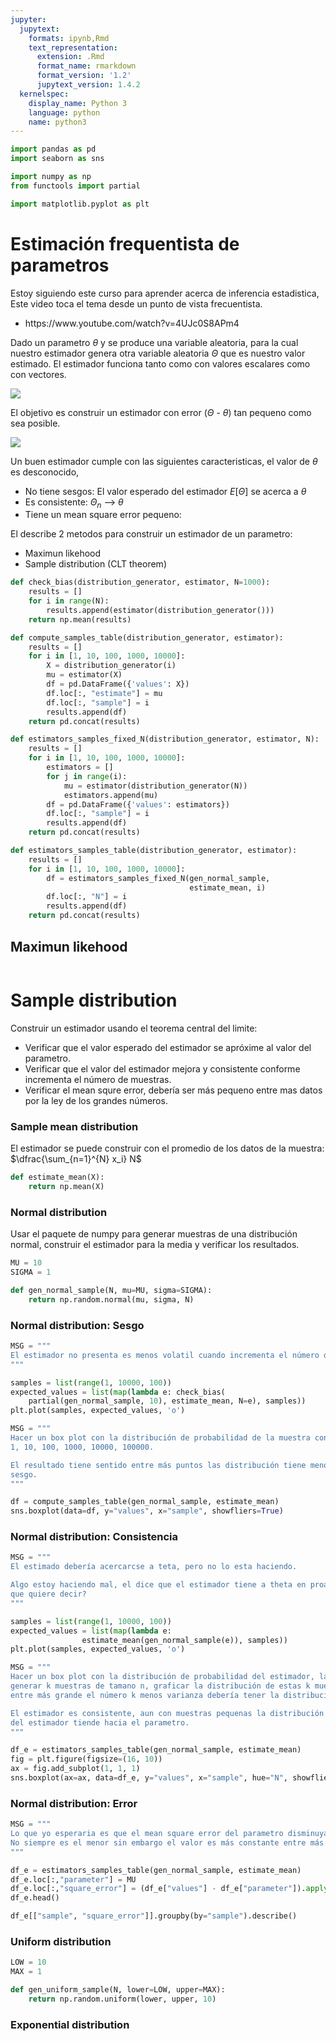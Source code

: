 ```yaml
---
jupyter:
  jupytext:
    formats: ipynb,Rmd
    text_representation:
      extension: .Rmd
      format_name: rmarkdown
      format_version: '1.2'
      jupytext_version: 1.4.2
  kernelspec:
    display_name: Python 3
    language: python
    name: python3
---
```


```python
import pandas as pd
import seaborn as sns
```

```python
import numpy as np
from functools import partial

import matplotlib.pyplot as plt
```

<!-- #region -->
# Estimación frequentista de parametros

Estoy siguiendo este curso para aprender acerca de inferencia estadistica, Este video toca el tema desde un punto de vista frecuentista.

- https://www.youtube.com/watch?v=4UJc0S8APm4

Dado un parametro $\theta$ y se produce una variable aleatoria, para la cual nuestro estimador genera otra variable aleatoria $\Theta$ que es nuestro valor estimado. El estimador funciona tanto como con valores escalares como con vectores.

<img  src="images/estimator.png"/>

El objetivo es construir un estimador con error ($\Theta$ - $\theta$) tan pequeno como sea posible.


<img  src="images/estimator-caracteristics.png"/>

Un buen estimador cumple con las siguientes caracteristicas, el valor de $\theta$ es desconocido, 

- No tiene sesgos: El valor esperado del estimador $E[\Theta]$ se acerca a $\theta$
- Es consistente: $\Theta_n$ --> $\theta$ 
- Tiene un mean square error pequeno: 



El describe 2 metodos para construir un estimador de un parametro:

- Maximun likehood
- Sample distribution (CLT theorem)
<!-- #endregion -->

```python
def check_bias(distribution_generator, estimator, N=1000):
    results = []
    for i in range(N):
        results.append(estimator(distribution_generator()))
    return np.mean(results)

def compute_samples_table(distribution_generator, estimator):
    results = []
    for i in [1, 10, 100, 1000, 10000]:
        X = distribution_generator(i)
        mu = estimator(X)
        df = pd.DataFrame({'values': X})
        df.loc[:, "estimate"] = mu
        df.loc[:, "sample"] = i
        results.append(df)
    return pd.concat(results)

def estimators_samples_fixed_N(distribution_generator, estimator, N):
    results = []
    for i in [1, 10, 100, 1000, 10000]:
        estimators = []
        for j in range(i):
            mu = estimator(distribution_generator(N))
            estimators.append(mu)
        df = pd.DataFrame({'values': estimators})
        df.loc[:, "sample"] = i
        results.append(df)
    return pd.concat(results)

def estimators_samples_table(distribution_generator, estimator):
    results = []
    for i in [1, 10, 100, 1000, 10000]:
        df = estimators_samples_fixed_N(gen_normal_sample, 
                                        estimate_mean, i)
        df.loc[:, "N"] = i
        results.append(df)
    return pd.concat(results)
```

## Maximun likehood

```python

```

# Sample distribution

Construir un estimador usando el teorema central del limite:

- Verificar que el valor esperado del estimador se apróxime al valor del parametro.
- Verificar que el valor del estimador mejora y consistente conforme incrementa el número de muestras.
- Verificar el mean squre error, debería ser más pequeno entre mas datos por la ley de los grandes números.

### Sample mean distribution

El estimador se puede construir con el promedio de los datos de la muestra: $\dfrac{\sum_{n=1}^{N} x_i} N$

```python
def estimate_mean(X):
    return np.mean(X)
```

### Normal distribution

Usar el paquete de numpy para generar muestras de una distribución normal, construir el estimador para la media y verificar los resultados.

```python
MU = 10
SIGMA = 1

def gen_normal_sample(N, mu=MU, sigma=SIGMA):
    return np.random.normal(mu, sigma, N)
```

### Normal distribution: Sesgo

```python
MSG = """
El estimador no presenta es menos volatil cuando incrementa el número de muestras
"""

samples = list(range(1, 10000, 100))
expected_values = list(map(lambda e: check_bias(
    partial(gen_normal_sample, 10), estimate_mean, N=e), samples))
plt.plot(samples, expected_values, 'o')
```

```python
MSG = """
Hacer un box plot con la distribución de probabilidad de la muestra con estos tamanos:
1, 10, 100, 1000, 10000, 100000.

El resultado tiene sentido entre más puntos las distribución tiene menos
sesgo.
"""

df = compute_samples_table(gen_normal_sample, estimate_mean)
sns.boxplot(data=df, y="values", x="sample", showfliers=True)
```

### Normal distribution: Consistencia

```python
MSG = """
El estimado debería acercarcse a teta, pero no lo esta haciendo.

Algo estoy haciendo mal, el dice que el estimador tiene a theta en proababilidad,
que quiere decir?
"""

samples = list(range(1, 10000, 100))
expected_values = list(map(lambda e: 
                estimate_mean(gen_normal_sample(e)), samples))
plt.plot(samples, expected_values, 'o')
```

```python
MSG = """
Hacer un box plot con la distribución de probabilidad del estimador, la idea es
generar k muestras de tamano n, graficar la distribución de estas k muestras,
entre más grande el número k menos varianza debería tener la distribución.

El estimador es consistente, aun con muestras pequenas la distribución
del estimador tiende hacia el parametro.
"""
```

```python
df_e = estimators_samples_table(gen_normal_sample, estimate_mean)
fig = plt.figure(figsize=(16, 10))
ax = fig.add_subplot(1, 1, 1)
sns.boxplot(ax=ax, data=df_e, y="values", x="sample", hue="N", showfliers=False)
```

### Normal distribution: Error

```python
MSG = """
Lo que yo esperaria es que el mean square error del parametro disminuya conforme incrementa el número de muestras.
No siempre es el menor sin embargo el valor es más constante entre más muestras, no cambia tanto entre ejecuciones.
"""
```

```python
df_e = estimators_samples_table(gen_normal_sample, estimate_mean)
df_e.loc[:,"parameter"] = MU
df_e.loc[:,"square_error"] = (df_e["values"] - df_e["parameter"]).apply(lambda e: e**2)
df_e.head()
```

```python
df_e[["sample", "square_error"]].groupby(by="sample").describe()
```

### Uniform distribution

```python
LOW = 10
MAX = 1

def gen_uniform_sample(N, lower=LOW, upper=MAX):
    return np.random.uniform(lower, upper, 10)
```

### Exponential distribution

```python

```

```python

```
